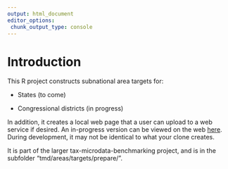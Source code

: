 ```yaml
---
output: html_document
editor_options: 
 chunk_output_type: console
---
```


# Introduction

This R project constructs subnational area targets for:

-   States (to come)

-   Congressional districts (in progress)

In addition, it creates a local web page that a user can upload to a web service if desired. An in-progress version can be viewed on the web [here](https://tmd-areas-prepare-targets.netlify.app/). During development, it may not be identical to what your clone creates.

It is part of the larger tax-microdata-benchmarking project, and is in the subfolder "tmd/areas/targets/prepare/".
